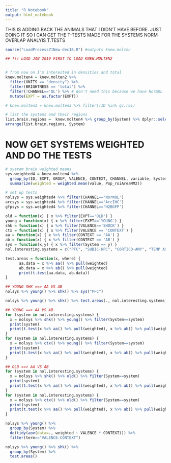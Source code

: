 ```yaml
---
title: "R Notebook"
output: html_notebook
---
```


THIS IS ADDING BACK THE ANIMALS THAT I DIDN'T HAVE BEFORE. JUST DOING IT SO I CAN GET THE T-TESTS MADE FOR THE SYSTEMS NORM OVERLAP ANALYIS T.TESTS


```r



source("LoadProcessZ1New-dec18.R") #outputs knew.molten

## !!! LOAD JAN 2019 FIRST TO LOAD KNEW.MOLTEN2


# from now on I'm interested in densities and total
knew.molten4 = knew.molten2 %>%
  filter(UNITS == "density") %>%
  filter(BRIGHTNESS == 'total') %>%
  filter(!CHANNEL=='OL') %>% # don't need this because we have NormOL
  mutate(EXPT = as.factor(EXPT))

# knew.molten3 = knew.molten3 %>% filter(!ID %in% qc.roi)

# list the systems and their regions
list.brain.regions =  knew.molten4 %>% group_by(System) %>% dplyr::select(System, SubROI_SubroiAGGR) %>% unique()
arrange(list.brain.regions, System)

```


# NOW GET SYSTEMS WEIGHTED AND DO THE TESTS
```r


# system brain weighted means
sys.weighted4 = knew.molten4 %>%
  group_by(ID, EXPT, GROUP, VALENCE, CONTEXT, CHANNEL, variable, System) %>%
  summarize(weighted = weighted.mean(value, Pop_roiAreaMM2)) 

# set up tests
nolsys = sys.weighted4 %>% filter(CHANNEL=='NormOL')
arcsys = sys.weighted4 %>% filter(CHANNEL=='ArcIHC')
gfpsys = sys.weighted4 %>% filter(CHANNEL=='H2BGFP')

old = function(x) { x %>% filter(EXPT=='OLD') }
young = function(x) { x %>% filter(EXPT=='YOUNG') }
shk = function(x) { x %>% filter(VALENCE=='SHOCK') }
ctx = function(x) { x %>% filter(VALENCE == 'CONTEXT') }
aa = function(x) { x %>% filter(CONTEXT == 'AA') }
ab = function(x) { x %>% filter(CONTEXT == 'AB') }
sys = function(x,y) { x %>% filter(System == y) }
nol.interesting.systems = c("PFC", "SUBIC-HPC", "CORTICO-AMY", "TEMP ASSOC CTX")

test.areas = function(x, where) {
      aa.data = x %>% aa() %>% pull(weighted)
      ab.data = x %>% ab() %>% pull(weighted)
      print(t.test(aa.data, ab.data))  
}

## YOUNG SHK ==> AA VS AB
nolsys %>% young() %>% shk() %>% sys("PFC")

nolsys %>% young() %>% shk() %>% test.areas(., nol.interesting.systems)

## YOUNG ==> AA VS AB
for (system in nol.interesting.systems) {
  x = nolsys %>% shk() %>% young() %>% filter(System==system)
  print(system)
  print(t.test(x %>% aa() %>% pull(weighted), x %>% ab() %>% pull(weighted)))
}
for (system in nol.interesting.systems) {
  x = nolsys %>% ctx() %>% young() %>% filter(System==system)
  print(system)
  print(t.test(x %>% aa() %>% pull(weighted), x %>% ab() %>% pull(weighted)))
}

## OLD ==> AA VS AB
for (system in nol.interesting.systems) {
  x = nolsys %>% shk() %>% old() %>% filter(System==system)
  print(system)
  print(t.test(x %>% aa() %>% pull(weighted), x %>% ab() %>% pull(weighted)))
}
for (system in nol.interesting.systems) {
  x = nolsys %>% ctx() %>% old() %>% filter(System==system)
  print(system)
  print(t.test(x %>% aa() %>% pull(weighted), x %>% ab() %>% pull(weighted)))
}

```

```r

nolsys %>% young() %>%
  group_by(System) %>%
  do(tidy(aov(data=., weighted ~ VALENCE * CONTEXT))) %>%
  filter(term=="VALENCE:CONTEXT")

nolsys %>% young() %>% shk() %>%
  group_by(System) %>%
  test.areas()

```

